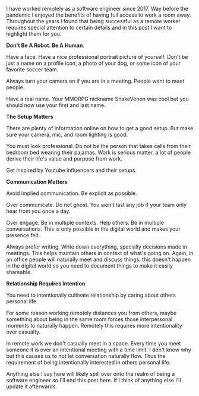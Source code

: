 
I have worked remotely as a software engineer since 2017. Way before the pandemic I enjoyed the benefits of having full access to work a room away. Throughout the years I found that being successful as a remote worker requires special attention to certain details and in this post I want to highlight them for you. 

**Don't Be A Robot. Be A Human**.

Have a face. Have a nice professional portrait picture of yourself. Don't be just a name on a profile icon, a photo of your dog, or some icon of your favorite soccer team.

Always turn your camera on if you are in a meeting. People want to meet people.

Have a real name. Your MMORPG nickname SnakeVenon was cool but you should now use your first and last name.

**The Setup Matters**

There are plenty of information online on how to get a good setup. But make sure
your camera, mic, and room lighting is good.


You must look professional. Do not be the person that takes calls from their bedroom bed wearing their pajamas. Work is serious matter, a lot of people derive their life's value and purpose from work.

Get inspired by Youtube influencers and their setups.

**Communication Matters**

Avoid implied communication. Be explicit as possible.

Over communicate. Do not ghost. You won't last any job if your team only hear from you once a day.

Over engage. Be in multiple contexts. Help others. Be in multiple conversations. This is only possible in the digital world and makes your presence felt.

Always prefer writing. Write down everything, specially decisions made in meetings. This helps maintain others in context of what's going on. Again, in an office people will naturally meet and discuss things, this doesn't happen in the digital world so you need to document things to make it easily shareable.

**Relationship Requires Intention**

You need to intentionally cultivate relationship by caring about others personal life.

For some reason working remotely distances you from others, maybe something about being in the same room forces those interpersonal moments to naturally happen. Remotely this requires more intentionality over casualty.

In remote work we don't casually meet in a space. Every time you meet someone it is over an intentional meeting with a time limit. I don't know why but this causes us to not let conversation naturally flow. Thus the requirement of being intentionally interested in others personal life.

Anything else I say here will likely spill over onto the realm of being a software engineer so I'll end this post here. If I think of anything else I'll update it afterwards.

